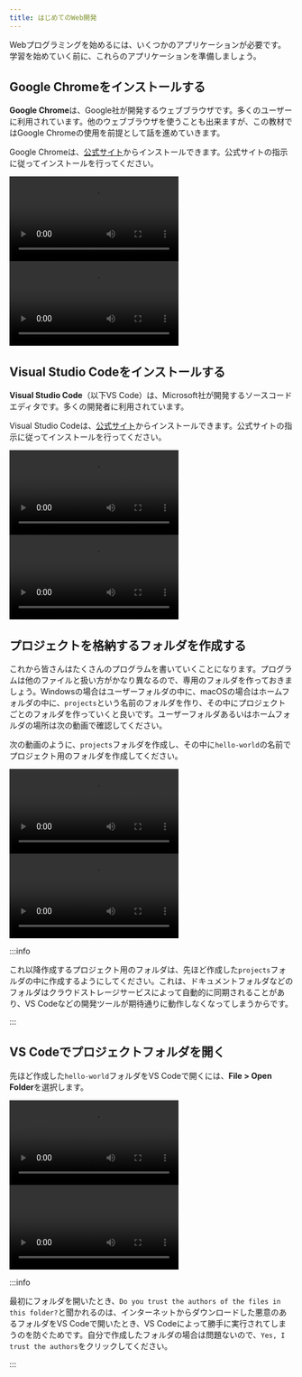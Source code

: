 ```yaml
---
title: はじめてのWeb開発
---
```



Webプログラミングを始めるには、いくつかのアプリケーションが必要です。学習を始めていく前に、これらのアプリケーションを準備しましょう。

## Google Chromeをインストールする

**Google Chrome**は、Google社が開発するウェブブラウザです。多くのユーザーに利用されています。他のウェブブラウザを使うことも出来ますが、この教材ではGoogle Chromeの使用を前提として話を進めていきます。

Google Chromeは、[公式サイト](https://www.google.com/intl/ja_jp/chrome/)からインストールできます。公式サイトの指示に従ってインストールを行ってください。

<Tabs groupId="os">
  <TabItem value="win" label="Windows">
    <video src={installChromeOnWindowsVideo} controls />
  </TabItem>
  <TabItem value="mac" label="macOS">
    <video src={installChromeOnMacVideo} controls />
  </TabItem>
</Tabs>

## Visual Studio Codeをインストールする

**Visual Studio Code**（以下VS Code）は、Microsoft社が開発するソースコードエディタです。多くの開発者に利用されています。

Visual Studio Codeは、[公式サイト](https://code.visualstudio.com/)からインストールできます。公式サイトの指示に従ってインストールを行ってください。

<Tabs groupId="os">
  <TabItem value="win" label="Windows">
    <video src={installVscodeOnWindowsVideo} controls />
  </TabItem>
  <TabItem value="mac" label="macOS">
    <video src={installVscodeOnMacVideo} controls />
  </TabItem>
</Tabs>

## プロジェクトを格納するフォルダを作成する

これから皆さんはたくさんのプログラムを書いていくことになります。プログラムは他のファイルと扱い方がかなり異なるので、専用のフォルダを作っておきましょう。Windowsの場合はユーザーフォルダの中に、macOSの場合はホームフォルダの中に、`projects`という名前のフォルダを作り、その中にプロジェクトごとのフォルダを作っていくと良いです。ユーザーフォルダあるいはホームフォルダの場所は次の動画で確認してください。

次の動画のように、`projects`フォルダを作成し、その中に`hello-world`の名前でプロジェクト用のフォルダを作成してください。

<Tabs groupId="os">
  <TabItem value="win" label="Windows">
    <video src={createFolderOnWindowsVideo} controls />
  </TabItem>
  <TabItem value="mac" label="macOS">
    <video src={createFolderOnMacVideo} controls />
  </TabItem>
</Tabs>

:::info

これ以降作成するプロジェクト用のフォルダは、先ほど作成した`projects`フォルダの中に作成するようにしてください。これは、ドキュメントフォルダなどのフォルダはクラウドストレージサービスによって自動的に同期されることがあり、VS Codeなどの開発ツールが期待通りに動作しなくなってしまうからです。

:::

## VS Codeでプロジェクトフォルダを開く

先ほど作成した`hello-world`フォルダをVS Codeで開くには、**File > Open Folder**を選択します。

<Tabs groupId="os">
  <TabItem value="win" label="Windows">
    <video src={openFolderOnWindowsVideo} controls />
  </TabItem>
  <TabItem value="mac" label="macOS">
    <video src={openFolderOnMacVideo} controls />
  </TabItem>
</Tabs>

:::info

最初にフォルダを開いたとき、`Do you trust the authors of the files in this folder?`と聞かれるのは、インターネットからダウンロードした悪意のあるフォルダをVS Codeで開いたとき、VS Codeによって勝手に実行されてしまうのを防ぐためです。自分で作成したフォルダの場合は問題ないので、`Yes, I trust the authors`をクリックしてください。

:::
